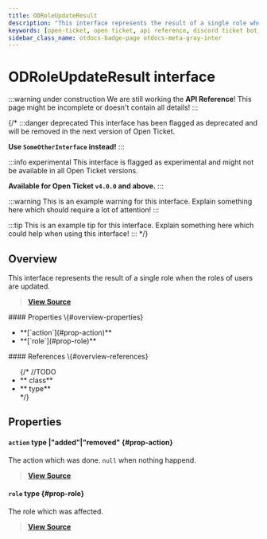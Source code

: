 ```yaml
---
title: ODRoleUpdateResult
description: "This interface represents the result of a single role when the roles of users are updated."
keywords: [open-ticket, open ticket, api reference, discord ticket bot, interface]
sidebar_class_name: otdocs-badge-page otdocs-meta-gray-inter
---
```

<head>
    <link rel="apple-touch-icon" href="/img/logo_vertical.png"/>
</head>

# ODRoleUpdateResult <M color="gray">interface</M>

:::warning under construction
We are still working the **API Reference**! This page might be incomplete or doesn't contain all details!
:::

{/*
:::danger deprecated
This interface has been flagged as deprecated and will be removed in the next version of Open Ticket.

**Use `SomeOtherInterface` instead!**
:::

:::info experimental
This interface is flagged as experimental and might not be available in all Open Ticket versions.

**Available for Open Ticket `v4.0.0` and above.**
:::

:::warning
This is an example warning for this interface. Explain something here which should require a lot of attention!
:::

:::tip
This is an example tip for this interface. Explain something here which could help when using this interface!
:::
*/}

## Overview
This interface represents the result of a single role when the roles of users are updated.

> [**View Source**](https://otgithub.dj-dj.be/tree/main/src/core/api/openticket/role.ts#L158)

<FlexHorizontal>
<div style={{width:"50%"}} className="otdocs-flex-mobile-width">
    #### Properties \{#overview-properties}
    <ul>
        <li>**[`action`](#prop-action)**</li>
        <li>**[`role`](#prop-role)**</li>
    </ul>
</div>
<div style={{width:"50%"}} className="otdocs-flex-mobile-width">
    #### References \{#overview-references}
    <ul>
        {/*
        //TODO
        <li>**<code><ApiUrl url="class:ODId" label="api.ODId"/></code> <M color="purple">class</M>**</li>
        <li>**<code><ApiUrl url="type:ODExampleType" label="api.ODExampleType"/></code> <M color="brown">type</M>**</li>
        */}
    </ul>
</div>
</FlexHorizontal>

## Properties
<Divider></Divider>
#### `action` <M color="brown">type</M> <ApiBlock><ApiUrl url="js:null" label="null"/>|"added"|"removed"</ApiBlock> \{#prop-action}
The action which was done. `null` when nothing happend.

> [**View Source**](https://otgithub.dj-dj.be/tree/main/src/core/api/openticket/role.ts#L162)

<Divider></Divider>
#### `role` <M color="brown">type</M> <ApiBlock><ApiUrl url="https://discord.js.org/docs/packages/discord.js/main/Role:Class" label="discord.Role"/></ApiBlock> \{#prop-role}
The role which was affected.

> [**View Source**](https://otgithub.dj-dj.be/tree/main/src/core/api/openticket/role.ts#L160)

<Divider></Divider>

